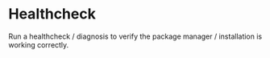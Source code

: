 
# Healthcheck

Run a healthcheck / diagnosis to verify the package manager / installation is working correctly.

<PacageManagerCommands commands={commands.healthcheck} />
